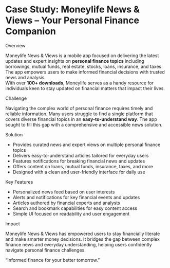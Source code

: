 
#  Case Study: <span className="text-primary">Moneylife News & Views</span> – Your Personal Finance Companion

<p className="text-3xl md:text-4xl font-semibold py-4 mt-6 text-primary">
  Overview
</p>

Moneylife News & Views is a mobile app focused on delivering the latest updates 
and expert insights on **personal finance topics** including borrowings, mutual funds, 
real estate, stocks, loans, insurance, and taxes. The app empowers users to make 
informed financial decisions with trusted news and analysis.  
With over **100+ downloads**, Moneylife serves as a handy resource for individuals 
keen to stay updated on financial matters that impact their lives.

<p className="text-3xl md:text-4xl font-semibold py-4 mt-6 text-primary">
  Challenge
</p>

Navigating the complex world of personal finance requires timely and reliable 
information. Many users struggle to find a single platform that covers diverse 
financial topics in an **easy-to-understand way**. The app sought to fill this gap 
with a comprehensive and accessible news solution.

<p className="text-3xl md:text-4xl font-semibold py-4 mt-6 text-primary">
  Solution
</p>

- Provides curated news and expert views on multiple personal finance topics  
- Delivers easy-to-understand articles tailored for everyday users  
- Features notifications for breaking financial news and updates  
- Offers content on loans, mutual funds, insurance, taxes, and more  
- Designed with a clean and user-friendly interface for daily use  

<p className="text-3xl md:text-4xl font-semibold py-4 mt-6 text-primary">
  Key Features
</p>

- Personalized news feed based on user interests  
- Alerts and notifications for key financial events and updates  
- Articles authored by financial experts and analysts  
- Search and bookmark capabilities for easy content access  
- Simple UI focused on readability and user engagement  


<p className="text-3xl md:text-4xl font-semibold py-4 mt-6 text-primary">
  Impact
</p>

Moneylife News & Views has empowered users to stay financially literate and make 
smarter money decisions. It bridges the gap between complex finance news and 
everyday understanding, helping users confidently navigate personal finance challenges.

<p className="text-2xl py-6 mt-6 italic text-center text-primary">
  “Informed finance for your better tomorrow.”
</p>

